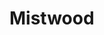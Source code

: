
# Mistwood
<ProjectDetails
  region="Stormlands"
  house="House Mertyns"
  type="Castle"
  status="Completed"
  warp="/warp mistwood"
  projectLead="SerLoras, Dartman"
  dateStarted="2017-10-11T07:00:00+00:00"
  dateCompleted="2017-10-11T07:00:00+00:00"
/>
